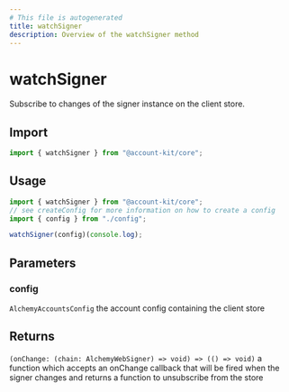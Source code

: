 ```yaml
---
# This file is autogenerated
title: watchSigner
description: Overview of the watchSigner method
---
```


# watchSigner

Subscribe to changes of the signer instance on the client store.

## Import

```ts
import { watchSigner } from "@account-kit/core";
```

## Usage

```ts
import { watchSigner } from "@account-kit/core";
// see createConfig for more information on how to create a config
import { config } from "./config";

watchSigner(config)(console.log);
```

## Parameters

### config

`AlchemyAccountsConfig`
the account config containing the client store

## Returns

`(onChange: (chain: AlchemyWebSigner) => void) => (() => void)`
a function which accepts an onChange callback that will be fired when the signer changes and returns a function to unsubscribe from the store
